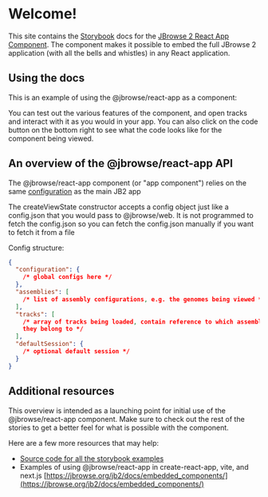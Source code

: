 
<Meta title="Getting Started" />

# Welcome!

This site contains the [Storybook](https://storybook.js.org/) docs for the
[JBrowse 2 React App Component](https://www.npmjs.com/package/@jbrowse/react-app).
The component makes it possible to embed the full JBrowse 2 application (with
all the bells and whistles) in any React application.

## Using the docs

This is an example of using the @jbrowse/react-app as a component:

<Story of={BasicExample} />

You can test out the various features of the component, and open tracks and
interact with it as you would in your app. You can also click on the code button
on the bottom right to see what the code looks like for the component being
viewed.

## An overview of the @jbrowse/react-app API

The @jbrowse/react-app component (or "app component") relies on the same
[configuration](https://jbrowse.org/jb2/docs/config_guide) as the main JB2 app

The createViewState constructor accepts a config object just like a config.json
that you would pass to @jbrowse/web. It is not programmed to fetch the
config.json so you can fetch the config.json manually if you want to fetch it
from a file

Config structure:

```json
{
  "configuration": {
    /* global configs here */
  },
  "assemblies": [
    /* list of assembly configurations, e.g. the genomes being viewed */
  ],
  "tracks": [
    /* array of tracks being loaded, contain reference to which assembl(y/ies)
    they belong to */
  ],
  "defaultSession": {
    /* optional default session */
  }
}
```

## Additional resources

This overview is intended as a launching point for initial use of the
@jbrowse/react-app component. Make sure to check out the rest of the stories to
get a better feel for what is possible with the component.

Here are a few more resources that may help:

- [Source code for all the storybook examples](https://github.com/GMOD/jbrowse-components/tree/main/products/jbrowse-react-app/stories)
- Examples of using @jbrowse/react-app in create-react-app, vite, and next.js
  [https://jbrowse.org/jb2/docs/embedded_components/](https://jbrowse.org/jb2/docs/embedded_components/)
